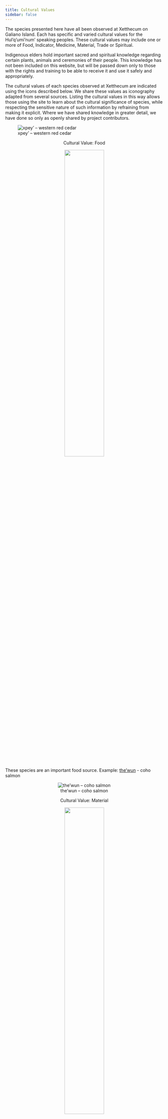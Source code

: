 ```yaml
---
title: Cultural Values
sidebar: false
---
```


:::{.blurb-container}
:::{.blurb-half-column}

The species presented here have all been observed at Xetthecum on Galiano Island. Each has specific and varied cultural values for the Hul’q’umi’num’ speaking peoples. These cultural values may include one or more of Food, Indicator, Medicine, Material, Trade or Spiritual.

Indigenous elders hold important sacred and spiritual knowledge regarding certain plants, animals and ceremonies of their people. This knowledge has not been included on this website, but will be passed down only to those with the rights and training to be able to receive it and use it safely and appropriately.

The cultural values of each species observed at Xetthecum are indicated using the icons described below. We share these values as iconography adapted from several sources. Listing the cultural values in this way allows those using the site to learn about the cultural significance of species, while respecting the sensitive nature of such information by refraining from making it explicit. Where we have shared knowledge in greater detail, we have done so only as openly shared by project contributors.


:::
:::{.blurb-half-column}
![xpey’ – western red cedar](files/image 107.png)

:::
:::



::::{.values-cards}
:::{.values-card style="text-align: center"}

Cultural Value: Food

![](files/food.svg){width=50%}

:::{style="text-align: left"}
These species are an important food source.
Example: [the'wun](/taxa/oncorhynchus_kisutch/) - coho salmon
:::

![the’wun – coho salmon](https://inaturalist-open-data.s3.amazonaws.com/photos/5139610/medium.jpg){.values-card-image-85}

:::

:::{.values-card style="text-align: center"}

Cultural Value: Material

![](files/material.svg){width=50%}

:::{style="text-align: left"}
These species are used in the manufacture of items, the capture or harvesting of other species, or used as something other than as food or medicine.
Example: [xpey’](/taxa/thuja_plicata) – western red cedar was used to build canoes; an 800 year old cedar could be used to make four canoes.
:::

![xpey’ – western red cedar](https://inaturalist-open-data.s3.amazonaws.com/photos/7846522/medium.jpeg)

:::

:::{.values-card style="text-align: center"}

Cultural Value: Indicator

![](files/indicator.svg){width=50%}

:::{style="text-align: left"}
The presence of these species indicates something, whether it be the presence of other species, a forecast (e.g. weather) or an event of spiritual significance.
Example: the ripening of [lila’](/taxa/rubus_spectabilis) – salmonberries indicates the return of Swainson’s Thrush in spring.
:::

![lila’ – salmonberry](https://inaturalist-open-data.s3.amazonaws.com/photos/313742389/medium.jpg)

:::

:::{.values-card style="text-align: center"}

Cultural Value: Trade

![](files/trade.svg){width=50%}

:::{style="text-align: left"}
These species were traded for other items.
Example: [skw’lhey](/taxa/leukoma_staminea/) – little neck clams (and other types of clams) were used to trade for other items.
:::

![skw’lhey – little neck clam](https://inaturalist-open-data.s3.amazonaws.com/photos/6532782/medium.jpg)

:::

:::{.values-card style="text-align: center"}

Cultural Value: Medicine

![](files/medicinal.svg){width=50%}

These species or portions of them are used as medicine.
Example: q’ey’xulhp – cascara

![q’ey’xulhp – cascara](https://inaturalist-open-data.s3.amazonaws.com/photos/433161781/medium.jpeg)

:::

:::{.values-card style="text-align: center"}

Cultural Value: Spiritual

![](files/food.svg){width=50%}

:::{style="text-align: left"}
These species are a part of spiritual ceremony or hold spiritual meaning and significance.
Example: [yuxwule’](/taxa/haliaeetus_leucocephalus) – bald eagle
:::

![yuxwule’ – bald eagle](https://inaturalist-open-data.s3.amazonaws.com/photos/28935620/medium.jpg)

:::

:::

:::{.column-page}
![](files/icon_array.png){text-align=center}
:::
